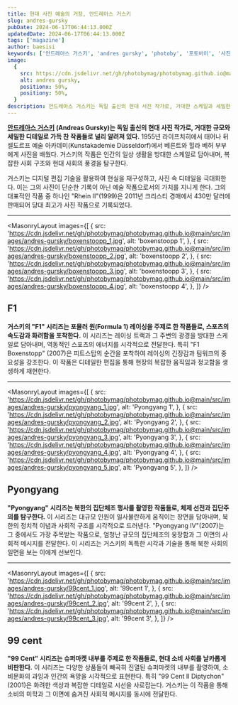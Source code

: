```yaml
---
title: 현대 사진 예술의 거장, 안드레아스 거스키
slug: andres-gursky
pubDate: 2024-06-17T06:44:13.000Z
updatedDate: 2024-06-17T06:44:13.000Z
tags: ['magazine']
author: baesisi
keywords: ['안드레아스 거스키', 'andres gursky', 'photoby', '포토바이', '사진작가', 'photography']
image:
  {
    src: https://cdn.jsdelivr.net/gh/photobymag/photobymag.github.io@main/src/images/andres-gursky/boxenstoopp_1.jpg,
    alt: andres gursky,
    positionx: 50%,
    positiony: 50%,
  }
description: 안드레아스 거스키는 독일 출신의 현대 사진 작가로, 거대한 스케일과 세밀한 디테일로 유명하다. 그의 작품은 현대 사회의 풍경과 구조를 탐구하며, 디지털 편집 기술을 활용해 독특한 미학을 구현한다. 대표작으로는 "Rhein II", "99 Cent", "Pyongyang" 시리즈가 있다. 그는 현대 사진 예술의 새로운 지평을 열고 있다.
---
```


**[안드레아스 거스키](https://www.andreasgursky.com/en/?utm_source=referral&utm_medium=website&utm_campign=photoby_xyz) (Andreas Gursky)는 독일 출신의 현대 사진 작가로, 거대한 규모와 세밀한 디테일로 가득 찬 작품들로 널리 알려져 있다.**
1955년 라이프치히에서 태어나 뒤셀도르프 예술 아카데미(Kunstakademie Düsseldorf)에서 베른트와 힐라 베허 부부에게 사진을 배웠다.
거스키의 작품은 인간의 일상 생활을 방대한 스케일로 담아내며, 복잡한 사회 구조와 현대 사회의 풍경을 탐구한다.

거스키는 디지털 편집 기술을 활용하여 현실을 재구성하고, 사진 속 디테일을 극대화한다.
이는 그의 사진이 단순한 기록이 아닌 예술 작품으로서의 가치를 지니게 한다.
그의 대표적인 작품 중 하나인 "Rhein II"(1999)은 2011년 크리스티 경매에서 430만 달러에 판매되어 당대 최고가 사진 작품으로 기록되었다.

---


<MasonryLayout
  images={[
    {
      src: 'https://cdn.jsdelivr.net/gh/photobymag/photobymag.github.io@main/src/images/andres-gursky/boxenstoopp_1.jpg',
      alt: 'boxenstoopp 1',
    },
    {
      src: 'https://cdn.jsdelivr.net/gh/photobymag/photobymag.github.io@main/src/images/andres-gursky/boxenstoopp_2.jpg',
      alt: 'boxenstoopp 2',
    },
    {
      src: 'https://cdn.jsdelivr.net/gh/photobymag/photobymag.github.io@main/src/images/andres-gursky/boxenstoopp_3.jpg',
      alt: 'boxenstoopp 3',
    },
    {
      src: 'https://cdn.jsdelivr.net/gh/photobymag/photobymag.github.io@main/src/images/andres-gursky/boxenstoopp_4.jpg',
      alt: 'boxenstoopp 4',
    },
  ]}
/>

## F1

**거스키의 "F1" 시리즈는 포뮬러 원(Formula 1) 레이싱을 주제로 한 작품들로, 스포츠의 속도감과 화려함을 포착한다.** 
이 시리즈는 레이싱 트랙과 그 주변의 광경을 방대한 스케일로 담아내며, 역동적인 스포츠의 에너지를 시각적으로 전달한다. 
특히 "F1 Boxenstopp" (2007)은 피트스탑의 순간을 포착하여 레이싱의 긴장감과 팀워크의 중요성을 강조한다. 
이 작품은 디테일한 편집을 통해 현장의 복잡한 움직임과 정교함을 생생하게 재현한다.

---

<MasonryLayout
  images={[
    {
      src: 'https://cdn.jsdelivr.net/gh/photobymag/photobymag.github.io@main/src/images/andres-gursky/pyongyang_1.jpg',
      alt: 'Pyongyang 1',
    },
    {
      src: 'https://cdn.jsdelivr.net/gh/photobymag/photobymag.github.io@main/src/images/andres-gursky/pyongyang_2.jpg',
      alt: 'Pyongyang 2',
    },
    {
      src: 'https://cdn.jsdelivr.net/gh/photobymag/photobymag.github.io@main/src/images/andres-gursky/pyongyang_3.jpg',
      alt: 'Pyongyang 3',
    },
    {
      src: 'https://cdn.jsdelivr.net/gh/photobymag/photobymag.github.io@main/src/images/andres-gursky/pyongyang_4.jpg',
      alt: 'Pyongyang 4',
    },
    {
      src: 'https://cdn.jsdelivr.net/gh/photobymag/photobymag.github.io@main/src/images/andres-gursky/pyongyang_5.jpg',
      alt: 'Pyongyang 5',
    },
  ]}
/>
## Pyongyang

**"Pyongyang" 시리즈는 북한의 집단체조 행사를 촬영한 작품들로, 체제 선전과 집단주의를 탐구한다.** 
이 시리즈는 대규모 인원이 일사불란하게 움직이는 장면을 담아내며, 북한의 정치적 이념과 사회적 구조를 시각적으로 드러낸다. 
"Pyongyang IV"(2007)는 그 중에서도 가장 주목받는 작품으로, 엄청난 규모의 집단체조의 웅장함과 그 이면의 사회적 메시지를 전달한다. 
이 시리즈는 거스키의 독특한 시각과 기술을 통해 북한 사회의 일면을 보는 이에게 선보인다.

---

<MasonryLayout
  images={[
    {
      src: 'https://cdn.jsdelivr.net/gh/photobymag/photobymag.github.io@main/src/images/andres-gursky/99cent_1.jpg',
      alt: '99cent 1',
    },
    {
      src: 'https://cdn.jsdelivr.net/gh/photobymag/photobymag.github.io@main/src/images/andres-gursky/99cent_2.jpg',
      alt: '99cent 2',
    },
    {
      src: 'https://cdn.jsdelivr.net/gh/photobymag/photobymag.github.io@main/src/images/andres-gursky/99cent_3.jpg',
      alt: '99cent 3',
    },
  ]}
/>

## 99 cent

**"99 Cent" 시리즈는 슈퍼마켓 내부를 주제로 한 작품들로, 현대 소비 사회를 날카롭게 비판한다.** 
이 시리즈는 다양한 상품들이 빼곡히 진열된 슈퍼마켓의 내부를 촬영하여, 소비문화의 과잉과 인간의 욕망을 시각적으로 표현한다. 
특히 "99 Cent II Diptychon"(2001)은 화려한 색상과 복잡한 디테일로 시선을 사로잡는다. 
거스키는 이 작품을 통해 소비의 미학과 그 이면에 숨겨진 사회적 메시지를 동시에 전달한다.
